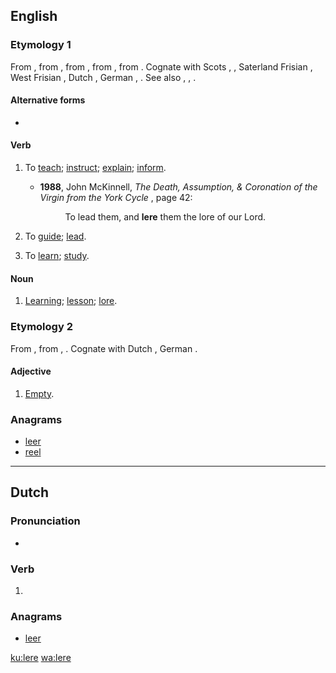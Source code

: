 ==English==
{{rfv}}
===Etymology 1===
From {{etyl|enm|en}} {{term|leren||to teach, instruct|lang=enm}}, from {{etyl|ang|en}} {{m|ang|lǣran||to teach, instruct, indoctrinate}}, from {{etyl|gem-pro|en}} {{m|gem-pro|*laizijaną||to teach}}, from {{m|gem-pro|*laizō||lore, teaching", literally, "track, trace}}, from {{etyl|ine-pro|en}} {{m|ine-pro|*leyəs-||to track, furrow}}.  Cognate with Scots {{term|lere|lang=sco}}, {{term|leir|lang=sco}}, Saterland Frisian {{term|leere|lang=stq}}, West Frisian {{term|leare|lang=fy}}, Dutch {{term|leren|lang=nl}}, German {{term|lehren|lang=de}}, {{etyl|sv|-}} {{term|lära|lang=sv}}. See also {{l|en|lear}}, {{l|en|lore}}, {{l|en|learn}}.

====Alternative forms====
* {{l|en|learn}}

====Verb====
{{en-verb|ler}}

# {{context|obsolete|_|or|_|UK|_|dialectal|Scotland|lang=en}} To [[teach]]; [[instruct]]; [[explain]]; [[inform]].
#* '''1988''', John McKinnell, ''The Death, Assumption, & Coronation of the Virgin from the York Cycle''<!--the York cycle is not modern English, but this is a translation of it into modern English; cf. [[undeadliness]]-->, page 42:
#*: To lead them, and '''lere''' them the lore of our Lord.
# {{context|obsolete|_|or|_|UK|_|dialectal|Scotland|lang=en}} To [[guide]]; [[lead]].
# {{context|obsolete|_|or|_|UK|_|dialectal|Scotland|lang=en}} To [[learn]]; [[study]].

====Noun====
{{en-noun}}

# {{context|obsolete|lang=en}} [[learning|Learning]]; [[lesson]]; [[lore]].
#: {{rfquotek|Spenser}}

===Etymology 2===
From {{etyl|ang|en}} {{m|ang|*lǣre}}, from {{etyl|gem-pro|en}} {{m|gem-pro|*lēziz}}, {{m|gem-pro|*lēzijaz}}. Cognate with Dutch {{m|nl|laar}}, German {{m|de|leer}}.

====Adjective====
{{en-adj}}

# {{context|obsolete|lang=en}} [[empty|Empty]].

===Anagrams===
* [[leer#English|leer]]
* [[reel#English|reel]]

----

==Dutch==

===Pronunciation===
* {{rhymes|eːrə|lang=nl}}

===Verb===
{{nl-verb-form}}

# {{nl-verb form of|n=sg|t=pres|m=subj|leren}}

===Anagrams===
* [[leer#Dutch|leer]]

[[ku:lere]]
[[wa:lere]]
